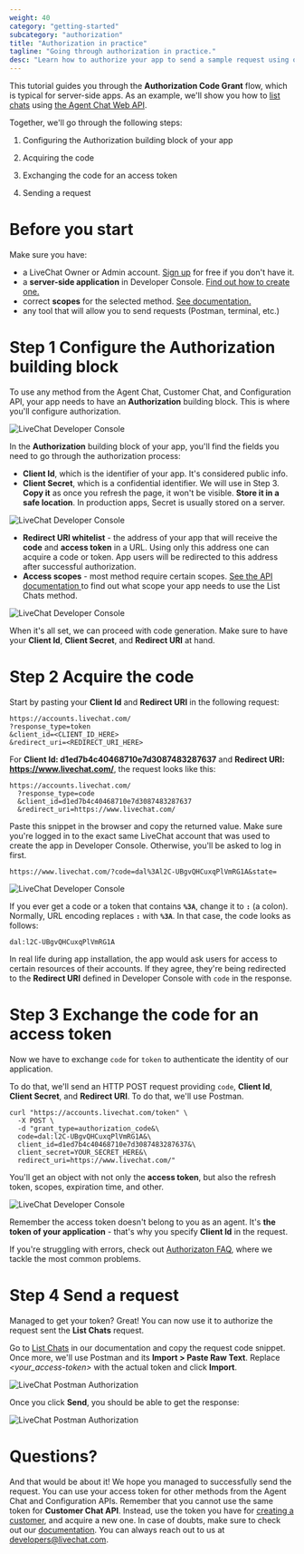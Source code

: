 ```yaml
---
weight: 40
category: "getting-started"
subcategory: "authorization"
title: "Authorization in practice"
tagline: "Going through authorization in practice."
desc: "Learn how to authorize your app to send a sample request using our Messaging APIs. A step-by-step tutorial that guides you through the process."
---
```


This tutorial guides you through the **Authorization Code Grant** flow, which is typical for server-side apps. As an example, we'll show you how to <a href="https://developers.livechat.com/docs/messaging/agent-chat-api/v3.2/#list-chats" target="_blank">list chats</a> using <a href="https://developers.livechat.com/docs/messaging/agent-chat-api/v3.2/" target="_blank">the Agent Chat Web API</a>.

Together, we'll go through the following steps:

1. Configuring the Authorization building block of your app

2. Acquiring the code

3. Exchanging the code for an access token

4. Sending a request

# Before you start

Make sure you have:

- a LiveChat Owner or Admin account. <a href="https://accounts.livechat.com" target="_blank">Sign up</a> for free if you don't have it.
- a **server-side application** in Developer Console. [Find out how to create one.](/getting-started/guides/#creating-livechat-apps)
- correct **scopes** for the selected method. [See documentation.](/messaging/agent-chat-api/v3.2/#list-chats)
- any tool that will allow you to send requests (Postman, terminal, etc.)

# Step 1 Configure the Authorization building block

To use any method from the Agent Chat, Customer Chat, and Configuration API, your app needs to have an **Authorization** building block. This is where you'll configure authorization.

![LiveChat Developer Console](images/livechat-authorization-block-console.png)

In the **Authorization** building block of your app, you'll find the fields you need to go through the authorization process:

- **Client Id**, which is the identifier of your app. It's considered public info.
- **Client Secret**, which is a confidential identifier. We will use in Step 3. **Copy it** as once you refresh the page, it won't be visible. **Store it in a safe location**. In production apps, Secret is usually stored on a server.

![LiveChat Developer Console](images/livechat-authorization-client.png)

- **Redirect URI whitelist** - the address of your app that will receive the **code** and **access token** in a URL. Using only this address one can acquire a code or token. App users will be redirected to this address after successful authorization.
- **Access scopes** - most method require certain scopes. <a href="https://developers.livechat.com/docs/messaging/agent-chat-api/v3.2/#list-chats" target="_blank">See the API documentation </a> to find out what scope your app needs to use the List Chats method.

![LiveChat Developer Console](images/livechat-authorization-scopes.png)

When it's all set, we can proceed with code generation. Make sure to have your **Client Id**, **Client Secret**, and **Redirect URI** at hand.

# Step 2 Acquire the code

Start by pasting your **Client Id** and **Redirect URI** in the following request:

```shell
https://accounts.livechat.com/
?response_type=token
&client_id=<CLIENT_ID_HERE>
&redirect_uri=<REDIRECT_URI_HERE>
```

For **Client Id: d1ed7b4c40468710e7d3087483287637** and **Redirect URI: https://www.livechat.com/**, the request looks like this:

```shell
https://accounts.livechat.com/
  ?response_type=code
  &client_id=d1ed7b4c40468710e7d3087483287637
  &redirect_uri=https://www.livechat.com/
  ```

Paste this snippet in the browser and copy the returned value. Make sure you're logged in to the exact same LiveChat account that was used to create the app in Developer Console. Otherwise, you'll be asked to log in first.

  ```shell
  https://www.livechat.com/?code=dal%3Al2C-UBgvQHCuxqPlVmRG1A&state=
  ```

![LiveChat Developer Console](images/livechat-authorization-code.png)

If you ever get a code or a token that contains **`%3A`**, change it to **`:`** (a colon). Normally, URL encoding replaces **`:`** with **`%3A`**. In that case, the code looks as follows:

```shell
dal:l2C-UBgvQHCuxqPlVmRG1A
```

In real life during app installation, the app would ask users for access to certain resources of their accounts. If they agree, they're being redirected to the **Redirect URI** defined in Developer Console with `code` in the response.

# Step 3 Exchange the code for an access token

Now we have to exchange `code` for `token` to authenticate the identity of our application.

To do that, we'll send an HTTP POST request providing `code`, **Client Id**, **Client Secret**, and **Redirect URI**. To do that, we'll use Postman.

```shell
curl "https://accounts.livechat.com/token" \
  -X POST \
  -d "grant_type=authorization_code&\
  code=dal:l2C-UBgvQHCuxqPlVmRG1A&\
  client_id=d1ed7b4c40468710e7d3087483287637&\
  client_secret=YOUR_SECRET_HERE&\
  redirect_uri=https://www.livechat.com/"
```

You'll get an object with not only the **access token**, but also the refresh token, scopes, expiration time, and other.

![LiveChat Developer Console](images/livechat-exchange-token.png)

Remember the access token doesn't belong to you as an agent. It's **the token of your application** - that's why you specify **Client Id** in the request.

If you're struggling with errors, check out [Authorizaton FAQ](/getting-started/authorization/faq/#errors), where we tackle the most common problems.

# Step 4 Send a request

Managed to get your token? Great! You can now use it to authorize the request sent the **List Chats** request.

Go to <a href="https://developers.livechat.com/docs/messaging/agent-chat-api/v3.2/#list-chats" target="_blank">List Chats</a> in our documentation and copy the request code snippet. Once more, we'll use Postman and its **Import > Paste Raw Text**. Replace _<your_access-token>_ with the actual token and click **Import**.

![LiveChat Postman Authorization](images/livechat-send-request.png)

Once you click **Send**, you should be able to get the response:

![LiveChat Postman Authorization](images/livechat-response-postman.png)

# Questions?

And that would be about it! We hope you managed to successfully send the request. You can use your access token for other methods from the Agent Chat and Configuration APIs. Remember that you cannot use the same token for **Customer Chat API**. Instead, use the token you have for [creating a customer](/getting-started/authorization/#creating-new-customer), and acquire a new one.
In case of doubts, make sure to check out our [documentation](https://developers.livechat.com/docs/messaging/). You can always reach out to us at [developers@livechat.com](mailto:developers@livechat.com).

